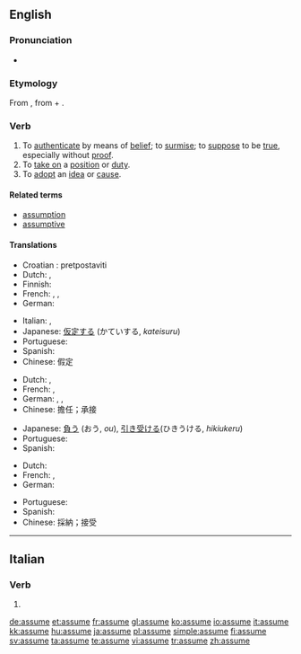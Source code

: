==English==

===Pronunciation===
* {{audio|en-us-assume.ogg|Audio (US)}}

===Etymology===
From {{etyl|la}} {{term|assumo|assūmō|accept, take|lang=la}}, from {{term|ad-||to, towards, at|lang=la}} + {{term|sumo|sūmō|take up, assume|lang=la}}.

===Verb===
{{en-verb|assum|ing}}

# To [[authenticate]] by means of [[belief]]; to [[surmise]]; to [[suppose]] to be [[true]], especially without [[proof]].
# To [[take on]] a [[position]] or [[duty]].
# To [[adopt]] an [[idea]] or [[cause]].

====Related terms====
* [[assumption]]
* [[assumptive]]

====Translations====
{{trans-top|authenticate by means of belief}}
* Croatian : pretpostaviti
* Dutch: {{t+|nl|aannemen}}, {{t-|nl|veronderstellen}}
* Finnish: {{t+|fi|olettaa}}
* French: {{t+|fr|supposer}}, {{t+|fr|présupposer}}, {{t+|fr|présumer}}
* German: {{t+|de|annehmen}}
{{trans-mid}}
* Italian: {{t+|it|presupporre}}, {{t+|it|ritenere}}
* Japanese: [[仮定する]] (かていする, ''kateisuru'')
* Portuguese: {{t+|pt|supor}}
* Spanish: {{t-|es|suponer}}
* Chinese: 假定
{{trans-bottom}}

{{trans-top|take on a position}}
* Dutch: {{t+|nl|innemen}}, {{t+|nl|aannemen}}
* French: {{t-|fr|devenir responsable de}}, {{t+|fr|assumer}}
* German: {{t+|de|annehmen}}, {{t+|de|aufnehmen}}, {{t+|de|einnehmen}}
* Chinese: 擔任；承接
{{trans-mid}}
* Japanese: [[負う]] (おう, ''ou''), [[引き受ける]](ひきうける, ''hikiukeru'')
* Portuguese: {{t+|pt|assumir}}
* Spanish: {{t-|es|asumir}}
{{trans-bottom}}

{{trans-top|adopt an idea}}
* Dutch: {{t+|nl|aannemen}}
* French: {{t+|fr|adopter}}, {{t+|fr|prendre}}
* German: {{t+|de|annehmen}}
{{trans-mid}}
* Portuguese: {{t+|pt|admitir}}
* Spanish: {{t-|es|asumir}}
* Chinese: 採納；接受
{{trans-bottom}}

----

==Italian==

===Verb===
{{infl|it|verb form}}

# {{form of|[[third-person|Third-person]] [[singular]] [[present tense]]|[[assumere#Italian|assumere]]|lang=Italian}}

[[de:assume]]
[[et:assume]]
[[fr:assume]]
[[gl:assume]]
[[ko:assume]]
[[io:assume]]
[[it:assume]]
[[kk:assume]]
[[hu:assume]]
[[ja:assume]]
[[pl:assume]]
[[simple:assume]]
[[fi:assume]]
[[sv:assume]]
[[ta:assume]]
[[te:assume]]
[[vi:assume]]
[[tr:assume]]
[[zh:assume]]